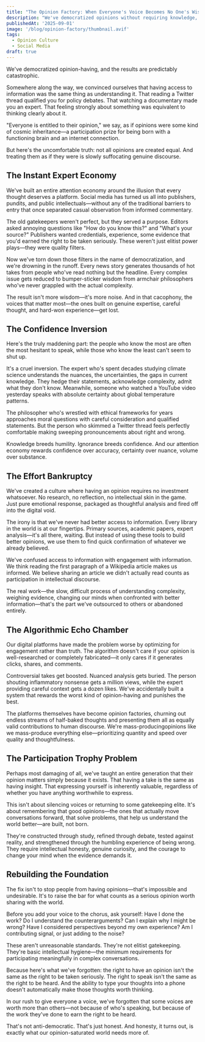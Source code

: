 ```yaml
---
title: "The Opinion Factory: When Everyone's Voice Becomes No One's Wisdom"
description: "We've democratized opinions without requiring knowledge, drowning expertise in a sea of uninformed hot takes."
publishedAt: '2025-09-01'
image: '/blog/opinion-factory/thumbnail.avif'
tags:
  - Opinion Culture
  - Social Media
draft: true
---
```


<div id="introduction">
	<p>We've democratized opinion-having, and the results are predictably catastrophic.</p>
	<p>
		Somewhere along the way, we convinced ourselves that having access to information was the same
		thing as understanding it. That reading a Twitter thread qualified you for policy debates. That
		watching a documentary made you an expert. That feeling strongly about something was equivalent
		to thinking clearly about it.
	</p>
	<p>
		"Everyone is entitled to their opinion," we say, as if opinions were some kind of cosmic
		inheritance—a participation prize for being born with a functioning brain and an internet
		connection.
	</p>
	<p>
		But here's the uncomfortable truth: not all opinions are created equal. And treating them as if
		they were is slowly suffocating genuine discourse.
	</p>
</div>

## The Instant Expert Economy

We've built an entire attention economy around the illusion that every thought deserves a
platform. Social media has turned us all into publishers, pundits, and public
intellectuals—without any of the traditional barriers to entry that once separated casual
observation from informed commentary.

The old gatekeepers weren't perfect, but they served a purpose. Editors asked annoying questions
like "How do you know this?" and "What's your source?" Publishers wanted credentials,
experience, some evidence that you'd earned the right to be taken seriously. These weren't just
elitist power plays—they were quality filters.

Now we've torn down those filters in the name of democratization, and we're drowning in the
runoff. Every news story generates thousands of hot takes from people who've read nothing but
the headline. Every complex issue gets reduced to bumper-sticker wisdom from armchair
philosophers who've never grappled with the actual complexity.

The result isn't more wisdom—it's more noise. And in that cacophony, the voices that matter
most—the ones built on genuine expertise, careful thought, and hard-won experience—get lost.

## The Confidence Inversion

Here's the truly maddening part: the people who know the most are often the most hesitant to
speak, while those who know the least can't seem to shut up.

It's a cruel inversion. The expert who's spent decades studying climate science understands the
nuances, the uncertainties, the gaps in current knowledge. They hedge their statements,
acknowledge complexity, admit what they don't know. Meanwhile, someone who watched a YouTube
video yesterday speaks with absolute certainty about global temperature patterns.

The philosopher who's wrestled with ethical frameworks for years approaches moral questions with
careful consideration and qualified statements. But the person who skimmed a Twitter thread
feels perfectly comfortable making sweeping pronouncements about right and wrong.

Knowledge breeds humility. Ignorance breeds confidence. And our attention economy rewards
confidence over accuracy, certainty over nuance, volume over substance.

## The Effort Bankruptcy

We've created a culture where having an opinion requires no investment whatsoever. No research,
no reflection, no intellectual skin in the game. Just pure emotional response, packaged as
thoughtful analysis and fired off into the digital void.

The irony is that we've never had better access to information. Every library in the world is at
our fingertips. Primary sources, academic papers, expert analysis—it's all there, waiting. But
instead of using these tools to build better opinions, we use them to find quick confirmation of
whatever we already believed.

We've confused access to information with engagement with information. We think reading the
first paragraph of a Wikipedia article makes us informed. We believe sharing an article we
didn't actually read counts as participation in intellectual discourse.

The real work—the slow, difficult process of understanding complexity, weighing evidence,
changing our minds when confronted with better information—that's the part we've outsourced to
others or abandoned entirely.

## The Algorithmic Echo Chamber

Our digital platforms have made the problem worse by optimizing for engagement rather than
truth. The algorithm doesn't care if your opinion is well-researched or completely fabricated—it
only cares if it generates clicks, shares, and comments.

Controversial takes get boosted. Nuanced analysis gets buried. The person shouting inflammatory
nonsense gets a million views, while the expert providing careful context gets a dozen likes.
We've accidentally built a system that rewards the worst kind of opinion-having and punishes the
best.

The platforms themselves have become opinion factories, churning out endless streams of
half-baked thoughts and presenting them all as equally valid contributions to human discourse.
We're mass-producingopinions like we mass-produce everything else—prioritizing quantity and
speed over quality and thoughtfulness.

## The Participation Trophy Problem

Perhaps most damaging of all, we've taught an entire generation that their opinion matters
simply because it exists. That having a take is the same as having insight. That expressing
yourself is inherently valuable, regardless of whether you have anything worthwhile to express.

This isn't about silencing voices or returning to some gatekeeping elite. It's about remembering
that good opinions—the ones that actually move conversations forward, that solve problems, that
help us understand the world better—are built, not born.

They're constructed through study, refined through debate, tested against reality, and
strengthened through the humbling experience of being wrong. They require intellectual honesty,
genuine curiosity, and the courage to change your mind when the evidence demands it.

## Rebuilding the Foundation

The fix isn't to stop people from having opinions—that's impossible and undesirable. It's to
raise the bar for what counts as a serious opinion worth sharing with the world.

Before you add your voice to the chorus, ask yourself: Have I done the work? Do I understand the
counterarguments? Can I explain why I might be wrong? Have I considered perspectives beyond my
own experience? Am I contributing signal, or just adding to the noise?

These aren't unreasonable standards. They're not elitist gatekeeping. They're basic intellectual
hygiene—the minimum requirements for participating meaningfully in complex conversations.

Because here's what we've forgotten: the right to have an opinion isn't the same as the right to
be taken seriously. The right to speak isn't the same as the right to be heard. And the ability
to type your thoughts into a phone doesn't automatically make those thoughts worth thinking.

In our rush to give everyone a voice, we've forgotten that some voices are worth more than
others—not because of who's speaking, but because of the work they've done to earn the right to
be heard.

That's not anti-democratic. That's just honest.
And honesty, it turns out, is exactly what our opinion-saturated world needs more of.

